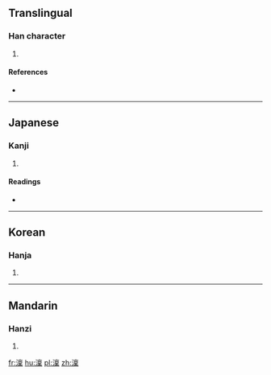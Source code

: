 ==Translingual==

===Han character===
{{Han char|rn=85|rad=水|as=13|sn=16|four=|canj=水卜田木 (EYWD)}}

# {{defn|Han|sort=水13}}

====References====
* {{Han ref|kx=0652.380|dkj=18377|dj=1062.270|hdz=31763.040|uh=6F9F|ud=28575}}

----

==Japanese==

===Kanji===
{{ja-kanji|grade=|rs=水13}}

# {{defn|lang=ja|sort=水13}}

====Readings====
* {{ja-readings|on=[[りん]] (rin)|kun=[[さむい]] (samui)}}

----

==Korean==

===Hanja===
{{ko-hanja|hangeul=[[름]]>[[늠]]|eumhun=|rv=reum>neum|mr=rŭm>nŭm|y=lum>num}}

# {{defn|lang=ko|sort=水13}}

----

==Mandarin==

===Hanzi===
{{cmn-hanzi|pin=[[lǐn]] ([[lin3]])|wg=lin<sup>3</sup>}}

# {{defn|lang=cmn|sort=水13}}

[[fr:澟]]
[[hu:澟]]
[[pl:澟]]
[[zh:澟]]